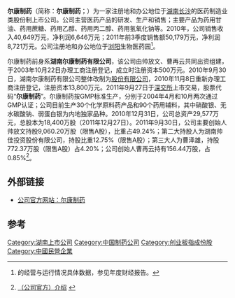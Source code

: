 '''尔康制药'''（简称：'''尔康制药'''；{{Szse|300267}}）为一家注册地和办公地位于[[湖南省|湖南]][[长沙市|长沙]]的医药制造业类股份制上市公司。公司主营医药产品的研发、生产和销售；主要产品为药用甘油、药用蔗糖、药用乙醇、药用丙二醇、药用氢氧化钠等。2010年，公司销售收入40,649万元，净利润6,646万元；2011年前3季度销售额50,179万元，净利润8,721万元。公司注册地和办公地位于[[浏阳市|浏阳]]生物医药园<ref>{{subst:PAGENAME}}的经营与运行情况具体数据，参见{{subst:PAGENAME}}年度财经报告。</ref>。

尔康制药前身系'''湖南尔康制药有限公司'''，该公司由帅放文、曹再云共同出资组建，于2003年10月22日办理工商注册登记，成立时注册资本500万元。2010年9月30日，湖南尔康制药有限公司整体改制为[[股份有限公司|股份有限公司]]，2010年11月8日重新办理工商注册登记，注册资本13,800万元。2011年9月27日于[[深圳证券交易所|深交所]]上市交易，股票代码“'''尔康制药'''”。尔康制药按GMP标准生产，分别于2004年4月和10月两次通过GMP认证；公司目前生产30个化学原料药产品和90个药用辅料，其中硝酸银、无水碳酸钠、弱蛋白银为内地独家品种。2010年12月31日，公司总资产29,577万元，总股本为18,400万股（2011年12月27日）。2011年9月30日，公司主要创始人帅放文持股9,060.20万股（限售A股），比重占49.24%；第二大持股人为湖南帅佳投资股份有限公司，持股比重12.75%（限售A股）；第三大人为曹泽雄，持股772.37万股（限售A股）占4.20%；公司创始人曹再云持有156.44万股，占0.85%<ref>[http://www.hnerkang.com/About.asp {{subst:PAGENAME}}（公司官方）介绍] {{webarchive|url=https://web.archive.org/web/20120225141313/http://www.hnerkang.com/About.asp |date=2012-02-25 }}</ref>。

== 外部链接 ==
* [http://www.hnerkang.com/ 公司官方网站：尔康制药] {{Wayback|url=http://www.hnerkang.com/ |date=20120218151024 }}

==参考==
{{reflist}}

{{SZSECI}}
[[Category:湖南上市公司|Category:湖南上市公司]]
[[Category:中国制药公司|Category:中国制药公司]]
[[Category:创业板指成份股|Category:创业板指成份股]]
[[Category:中國民營企業|Category:中國民營企業]]